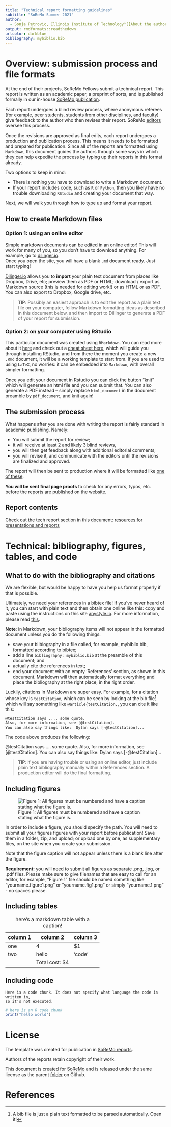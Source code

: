 ```yaml
---
title: "Technical report formatting guidelines" 
subtitle: "SoReMo Summer 2021"
author: 
  - Sonja Petrovic, Illinois Institute of Technology^[[About the author](http://www.sonjapetrovicstats.com).] 
output: rmdformats::readthedown
urlcolor: darkblue
bibliography: mybiblio.bib
---
```



# Overview: submission process  and file formats 

At the end of their projects, SoReMo Fellows submit a technical report. This report is written as an academic paper, a preprint of sorts, and is published formally in our in-house [SoReMo publication](http://journals.library.iit.edu/index.php/Soremo/). 

Each report undergoes a blind review process, where anonymous referees (for example, peer students, students from other disciplines, and faculty) give feedback to the author who then revises their report. SoReMo [editors](https://journals.library.iit.edu/index.php/Soremo/about/editorialTeam) oversee this process. 

Once the revisions are approved as final edits, each report undergoes a production and publication process. This means it needs to be formatted and prepared for publication. Since all of the reports are formatted using `Markdown`, this document guides the authors through some ways in which they can help expedite the process by typing up their reports in this format already. 

Two options to keep in mind: 

* There is nothing you have to download to write a Markdown document.
* If your report includes code, such as `R` or `Python`, then you likely have no trouble downloading `RStudio` and creating your document that way. 

Next, we will walk you through how to type up and format your report. 


## How to create Markdown files

### Option 1: using an online editor

Simple markdown documents can be edited in an online editor! This will work for many of you, so you don't have to download anything. 
For example, go to [dilinger.io](https://dillinger.io/).  
Once you open the site, you will have a blank `.md` document ready. Just start typing!  

[Dilinger.io](https://dillinger.io/) allows you to **import** your plain text document from places like Dropbox, Drive, etc; preview them as PDF or HTML;  download / export as Markdown source (this is needed for editing work!) or as HTML or as PDF. You can also export to Dropbox, Google drive, etc. 

> **TIP**: Possibly an easiest approach is to  edit the report  as a plain text file on your computer, follow Markdown formatting ideas as described in this document below, and then  import to Dillinger to generate a PDF of your report for submission. 


### Option 2: on your computer using RStudio

This particular document  was created using `RMarkdown`. You can read more about it [here](https://www.markdownguide.org/getting-started/) and check out a [cheat sheet here](https://rstudio.com/wp-content/uploads/2015/02/rmarkdown-cheatsheet.pdf), which will guide you through installing RStudio, and from there the moment you create  a new `.Rmd` document, it will be a  working template to start from.  If you are used to using `LaTeX`, no worries: it can be embedded into `Markdown`, with overall simpler formatting. 

Once you edit your document in Rstudio you can click the button "knit" which will generate an html file and you can submit that. You can also generate a PDF instead -- simply replace `  html_document` in the document preamble by `pdf_document`, and knit again! 



## The submission process 

What happens after you are done with writing the report is fairly standard in academic publishing. Namely: 

* You will submit the report for review;
* it will receive at least 2 and likely 3 blind reviews, 
* you will then get feedback along with additional editorial comments; 
* you will revise it, and communicate with the editors until the revisions are finalized and approved. 

The report will then be sent to production where it will be formatted like [one of these](https://soremo.library.iit.edu/index.php/Soremo/issue/current). 

**You will be sent final page proofs** to check for any errors, typos, etc. before the reports are published on the website. 

## Report  contents  

 Check out the tech report section in this document: [resources for presentations and reports](https://sondzus.github.io/SoReMo/SoReMo-ResourcesForFellows.html)


#  Technical: bibliography, figures, tables, and code 

## What to do with the bibliography and citations 

We are flexible, but would be happy to have you help us format properly if that is possible. 

Ultimately, we need your references in a  bibtex file! If you've never heard of it, you can start with plain text and then obtain one online like this: copy and paste using the instructions on this site [anystyle.io](https://anystyle.io/). For more information, please read  [this](https://update.lib.berkeley.edu/2018/02/07/extracting-references-from-an-already-created-bibliography/). 

**Note**: in Markdown, your bibliography items will not appear in the formatted document unless you do the following things:

* save your bilbiography in a file called, for example, mybiblio.bib, formatted according to bibtex; 
* add a line `bibliography: mybiblio.bib` at the preamble of this document; and 
* actually cite the references in text;
* end your document with an empty 'References' section, as shown in this document. Markdown will then automatically format everything and place the bibliography at the right place, in the right order. 

Luckily, citations in Markdown are super easy. For example, for a citation whose key is `testCitation`, which can be seen by looking at the bib file^[A bib file is just a plain text formatted to be parsed automatically. Open it!] which will say something like `@article{testCitation,`, you can cite it like this:

```
@testCitation says .... some quote. 
Also, for more information, see [@testCitation]. 
You can also say things like:  Dylan says [-@testCitation]...
``` 
The code above produces the following: 
 
@testCitation says .... some quote. 
Also, for more information, see [@testCitation]. 
You can also say things like:  Dylan says [-@testCitation]...

> **TIP**: if you are having trouble or using an online editor, just include plain text bibliography manually within a References section. A production editor will do the final formatting. 

## Including figures

![Figure 1: All figures must be numbered and have a caption stating what the figure is.](https://lh6.googleusercontent.com/qASfH3XFRA2YGxTWzLs2XrjtMa7j5YzLdTXksZ80IDMqCkvpNc8RjfGbZcRwMk4Mm28Ftu_nJIQgafZJqRFhbi1XNY0qbQrhD3VeBJ5J6E6G-nKl=w1280)

In order to include a figure, you should specify the path.
You will need to submit all your figures figures with your report before publication! Save them in a folder, zip, and upload; or upload one by one, as supplementary files,  on the site when you create your submission. 

Note that the figure caption will not appear unless there is a blank line after the figure. 

**Requirement:** you will need to submit all  figures as  separate .png, .jpg, or .pdf files. Please make sure to give filenames that are easy to call for an editor, for example, "Figure 1" file should be named something like "yourname.figure1.png" or "yourname.fig1.png" or simply "yourname.1.png" - no spaces please. 

## Including tables 

| column 1 | column 2| column 3|
|---|---|---|
|one| 4 | $1 |
|two | hello| 'code'| 
|| Total cost: $4||
  : here's a markdown table with a  caption! 


## Including code

```
Here is a code chunk. It does not specify what language the code is written in,
so it's not executed.
```

```r
# here is an R code chunk
print("hello world")  
```


# License

The template was created for publication in [SoReMo reports](https://soremo.library.iit.edu). 

Authors of the reports retain copyright of their work. 

This document is created  for [SoReMo](https://www.soremo.org) and is released under the same license as the parent [folder](https://sondzus.github.io/SoReMo/) on Github. 


    
# References 

